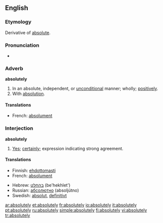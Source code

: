 ==English==

===Etymology===
Derivative of [[absolute]].

===Pronunciation===
*{{audio|en-us-absolutely.ogg|Audio (US)}}

===Adverb===
'''absolutely'''

# In an absolute, independent, or [[unconditional]] manner; wholly; [[positively]].
# With [[absolution]].

====Translations====
{{trans-top|In an absolute manner}}
*French: [[absolument]]
{{trans-mid}}
{{trans-bottom}}

{{trans-top|With absolution}}
{{trans-mid}}
{{trans-bottom}}

===Interjection===
'''absolutely'''

# [[yes|Yes]]; [[certainly]]; expression indicating strong agreement.

====Translations====
{{top}}
*Finnish: [[ehdottomasti]]
*French: [[absolument]]
{{mid}}
*Hebrew: [[בהחלט]] (be'hekhlet')
*Russian: [[абсолютно]] (absoljútno)
*Swedish: [[absolut]], [[definitivt]]
{{bottom}}

[[ar:absolutely]]
[[et:absolutely]]
[[fr:absolutely]]
[[io:absolutely]]
[[it:absolutely]]
[[pt:absolutely]]
[[ru:absolutely]]
[[simple:absolutely]]
[[fi:absolutely]]
[[vi:absolutely]]
[[tr:absolutely]]